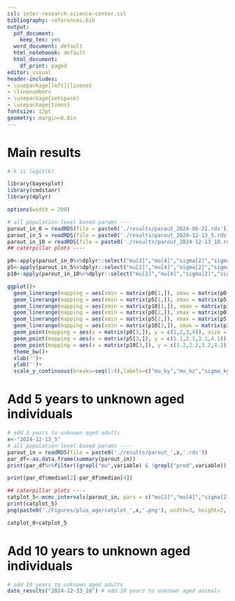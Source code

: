 ```yaml
---
csl: inter-research-science-center.csl
bibliography: references.bib
output:
  pdf_document:
    keep_tex: yes
  word_document: default
  html_noteboook: default
  html_document:
    df_print: paged
editor: visual
header-includes:
- \usepackage[left]{lineno}
- \linenumbers
- \usepackage{setspace}
- \usepackage{times}
fontsize: 12pt
geometry: margin=0.8in
---
```


# Main results

\tiny

```r
# k is logit(k)

library(bayesplot)
library(cmdstanr)
library(dplyr)

options(width = 200)

# all population-level based params ----
parout_in_0 = readRDS(file = paste0('./results/parout_2024-06-21.rds'))%>%mutate(age_add = 0)
parout_in_5 = readRDS(file = paste0('./results/parout_2024-12-13_5.rds'))%>%mutate(age_add = 5)
parout_in_10 = readRDS(file = paste0('./results/parout_2024-12-13_10.rds'))%>%mutate(age_add = 10)
## caterpillar plots ----

p0<-apply(parout_in_0%>%dplyr::select("mu[2]","mu[4]","sigma[2]","sigma[4]"), 2, quantile, c(0.05,0.25, 0.5, 0.75, 0.95), na.rm = T)
p5<-apply(parout_in_5%>%dplyr::select("mu[2]","mu[4]","sigma[2]","sigma[4]"), 2, quantile, c(0.05,0.25, 0.5, 0.75, 0.95), na.rm = T)
p10<-apply(parout_in_10%>%dplyr::select("mu[2]","mu[4]","sigma[2]","sigma[4]"), 2, quantile, c(0.05,0.25, 0.5, 0.75, 0.95), na.rm = T)

ggplot()+
  geom_linerange(mapping = aes(xmin = matrix(p0[1,]), xmax = matrix(p0[5,]), y = c(1,2,3,4)), size = 1)+
  geom_linerange(mapping = aes(xmin = matrix(p5[1,]), xmax = matrix(p5[5,]), y = c(1.1,2.1,3.1,4.1)), size = 1, color = "red")+
  geom_linerange(mapping = aes(xmin = matrix(p10[1,]), xmax = matrix(p10[5,]), y = c(1.2,2.2,3.2,4.2)), size = 1, color = "blue")+
  geom_linerange(mapping = aes(xmin = matrix(p0[2,]), xmax = matrix(p0[4,]), y = c(1,2,3,4)), size = 3)+
  geom_linerange(mapping = aes(xmin = matrix(p5[2,]), xmax = matrix(p5[4,]), y = c(1.1,2.1,3.1,4.1)), size = 3, color = "red")+
  geom_linerange(mapping = aes(xmin = matrix(p10[2,]), xmax = matrix(p10[4,]), y = c(1.2,2.2,3.2,4.2)), size = 3, color = "blue")+
  geom_point(mapping = aes(x = matrix(p0[3,]), y = c(1,2,3,4)), size = 3, color = "white")+
  geom_point(mapping = aes(x = matrix(p5[3,]), y = c(1.1,2.1,3.1,4.1)), size = 3, color = "white")+
  geom_point(mapping = aes(x = matrix(p10[3,]), y = c(1.2,2.2,3.2,4.2)), size = 3, color = "white")+
  theme_bw()+
  xlab('')+
  ylab('')+
  scale_y_continuous(breaks=seq(1:4),labels=c("mu_ky","mu_kz","sigma_ky","sigma_kz"))
```

# Add 5 years to unknown aged individuals

```r
# add 5 years to unknown aged adults
x<-"2024-12-13_5"
# all population-level based params ----
parout_in = readRDS(file = paste0('./results/parout_',x,'.rds'))
par_df<-as.data.frame(summary(parout_in))
print(par_df%>%filter((grepl("mu",variable) & !grepl("pred",variable)) | (grepl("sigma",variable) & !grepl("obs",variable))))

print(par_df$median[2]-par_df$median[4])

## caterpillar plots ----
catplot_5<-mcmc_intervals(parout_in, pars = c("mu[2]","mu[4]","sigma[2]","sigma[4]"))
print(catplot_5)
png(paste0('./Figures/plus_age/catplot_',x,'.png'), width=3, height=2, units="in", res=200)

catplot_0+catplot_5

```

# Add 10 years to unknown aged individuals

```r
# add 10 years to unknown aged adults
date_results("2024-12-13_10") # add 10 years to unknown aged animals

```
